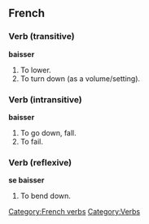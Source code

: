 ==French==
===Verb (transitive)===
'''baisser'''

#To lower.
#To turn down (as a volume/setting).

===Verb (intransitive)===
'''baisser'''

#To go down, fall.
#To fail.

===Verb (reflexive)===
'''se baisser'''

#To bend down.

[[Category:French verbs]]
[[Category:Verbs]]